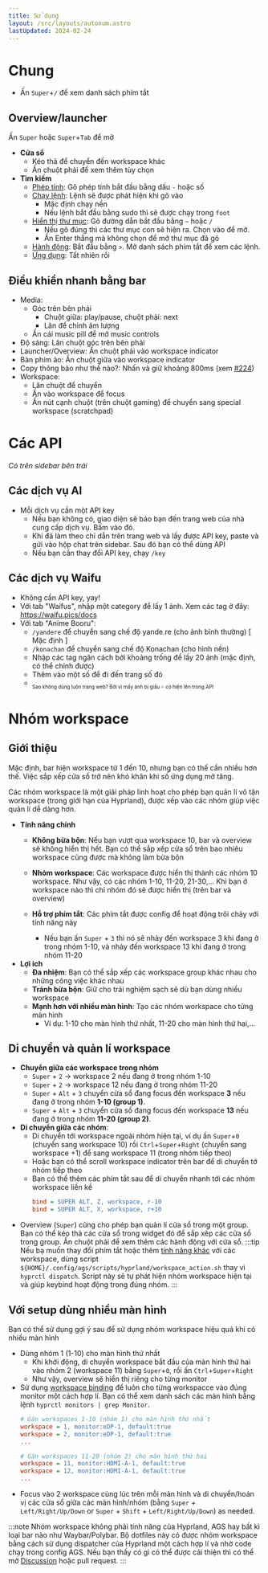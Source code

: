 ```yaml
---
title: Sử dụng
layout: /src/layouts/autonum.astro
lastUpdated: 2024-02-24
---
```


# Chung
- Ấn `Super`+`/` để xem danh sách phím tắt

## Overview/launcher
Ấn `Super` hoặc `Super`+`Tab` để mở

- **Cửa sổ**
  - Kéo thả để chuyển đến workspace khác
  - Ấn chuột phải để xem thêm tùy chọn
- **Tìm kiếm**
  - <u>Phép tính</u>: Gõ phép tính bắt đầu bằng dấu `-` hoặc số
  - <u>Chạy lệnh</u>: Lệnh sẽ được phát hiện khi gõ vào
    - Mặc định chạy nền
    - Nếu lệnh bắt đầu bằng sudo thì sẽ được chạy trong `foot`
  - <u>Hiển thị thư mục</u>: Gõ đường dẫn bắt đầu bằng `~` hoặc `/`
    - Nếu gõ đúng thì các thư mục con sẽ hiện ra. Chọn vào để mở.
    - Ấn Enter thẳng mà không chọn để mở thư mục đã gõ
  - <u>Hành động</u>: Bắt đầu bằng `>`. Mở danh sách phím tắt để xem các lệnh.
  - <u>Ứng dụng</u>: Tất nhiên rồi

## Điều khiển nhanh bằng bar
- Media:
  - Góc trên bên phải
    - Chuột giữa: play/pause, chuột phải: next
    - Lăn để chỉnh âm lượng
  - Ấn cái music pill để mở music controls
- Độ sáng: Lăn chuột góc trên bên phải
- Launcher/Overview: Ấn chuột phải vào workspace indicator
- Bàn phím ảo: Ấn chuột giữa vào workspace indicator
- Copy thông báo như thế nào?: Nhấn và giữ khoảng 800ms (xem [#224](https://github.com/end-4/dots-hyprland/issues/224#issuecomment-1923706599))
- Workspace:
  - Lăn chuột để chuyển
  - Ấn vào workspace để focus
  - Ấn nút cạnh chuột (trên chuột gaming) để chuyển sang special workspace (scratchpad)

# Các API

_Có trên sidebar bên trái_

## Các dịch vụ AI
- Mỗi dịch vụ cần một API key
  - Nếu bạn không có, giao diện sẽ bảo bạn đến trang web của nhà cung cấp dịch vụ. Bấm vào đó.
  - Khi đã làm theo chỉ dẫn trên trang web và lấy được API key, paste và gửi vào hộp chat trên sidebar. Sau đó bạn có thể dùng API
  - Nếu bạn cần thay đổi API key, chạy `/key`

## Các dịch vụ Waifu
- Không cần API key, yay!
- Với tab "Waifus", nhập một category để lấy 1 ảnh. Xem các tag ở đây: https://waifu.pics/docs
- Với tab "Anime Booru":
  - `/yandere` để chuyển sang chế độ yande.re (cho ảnh bình thường) [ Mặc định ]
  - `/konachan` để chuyển sang chế độ Konachan (cho hình nền)
  - Nhập các tag ngăn cách bởi khoảng trống để lấy 20 ảnh (mặc định, có thể chỉnh được)
  - Thêm vào một số để đi đến trang số đó
  - <sub><sub>Sao không dùng luôn trang web? Bởi vì mấy ảnh bị giấu 💦 có hiện lên trong API</sub></sub>


# Nhóm workspace

## Giới thiệu

Mặc định, bar hiện workspace từ 1 đến 10, nhưng bạn có thể cần nhiều hơn thế. Việc sắp xếp cửa sổ trở nên khó khăn khi số ứng dụng mở tăng.

Các nhóm workspace là một giải pháp linh hoạt cho phép bạn quản lí vô tận workspace (trong giới hạn của Hyprland), được xếp vào các nhóm giúp việc quản lí dễ dàng hơn.

- **Tính năng chính**
  - **Không bừa bộn**: Nếu bạn vượt qua workspace 10, bar và overview sẽ không hiển thị hết. Bạn có thể sắp xếp cửa sổ trên bao nhiêu workspace cũng được mà không làm bừa bộn 
  - **Nhóm workspace**: Các workspace được hiển thị thành các nhóm 10 workspace. Như vậy, có các nhóm 1-10, 11-20, 21-30,... Khi bạn ở workspace nào thì chỉ nhóm đó sẽ được hiển thị (trên bar và overview)
  
  - **Hỗ trợ phím tắt**: Các phím tắt được config để hoạt động trôi chảy với tính năng này
    - Nếu bạn ấn `Super` + `3` thì nó sẽ nhảy đến workspace 3 khi đang ở trong nhóm 1-10, và nhảy đến workspace 13 khi đang ở trong nhóm 11-20 
- **Lợi ich**
  - **Đa nhiệm**: Bạn có thể sắp xếp các workspace group khác nhau cho những công việc khác nhau
  - **Tránh bừa bộn**: Giữ cho trải nghiệm sạch sẽ dù bạn dùng nhiều workspace
  - **Mạnh hơn với nhiều màn hình**: Tạo các nhóm workspace cho từng màn hình
    - Ví dụ: 1-10 cho màn hình thứ nhất, 11-20 cho màn hình thứ hai,...

## Di chuyển và quản lí workspace

- **Chuyển giữa các workspace trong nhóm**
  - `Super` + `2` → workspace 2 nếu đang ở trong nhóm 1-10
  - `Super` + `2` → workspace 12 nếu đang ở trong nhóm 11-20
  - `Super` + `Alt` + `3` chuyển cửa sổ đang focus đến workspace **3** nếu đang ở trong nhóm **1-10 (group 1)**.
  - `Super` + `Alt` + `3` chuyển cửa sổ đang focus đến workspace **13** nếu đang ở trong nhóm **11-20 (group 2)**.
- **Di chuyển giữa các nhóm**:
  - Di chuyển tới workspace ngoài nhóm hiện tại, ví dụ ấn `Super`+`0` (chuyển sang workspace 10) rồi `Ctrl`+`Super`+`Right` (chuyển sang workspace +1) để sang workspace 11 (trong nhóm tiếp theo)
  - Hoặc bạn có thể scroll workspace indicator trên bar để di chuyển tớ nhóm tiếp theo
  - Bạn có thể thêm các phím tắt sau để di chuyển nhanh tới các nhóm workspace liền kề
    ```ini title="~/.config/hypr/hyprland/keybinds.conf"
    bind = SUPER ALT, Z, workspace, r-10
    bind = SUPER ALT, X, workspace, r+10
    ```
- Overview (`Super`) cũng cho phép bạn quản lí cửa sổ trong một group. Bạn có thể kéo thả các cửa sổ trong widget đó để sắp xếp các cửa sổ trong group. Ấn chuột phải để xem thêm các hành động với cửa sổ.
:::tip
Nếu bạ muốn thay đổi phím tắt hoặc thêm [tính năng khác](https://wiki.hyprland.org/Configuring/Dispatchers/) với các workspace, dùng script `${HOME}/.config/ags/scripts/hyprland/workspace_action.sh` thay vì `hyprctl dispatch`. Script này sẽ tự phát hiện nhóm workspace hiện tại và giúp keybind hoạt động trong đúng nhóm.
:::

## Với setup dùng nhiều màn hình

Bạn có thể sử dụng gợi ý sau để sử dụng nhóm workspace hiệu quả khi có nhiều màn hình
- Dùng nhóm 1 (1-10) cho màn hình thứ nhất
  - Khi khởi động, di chuyển workspace bắt đầu của màn hình thứ hai vào nhóm 2 (workspace 11) bằng `Super`+`0`, rồi ấn `Ctrl`+`Super`+`Right`
  - Như vậy, overview sẽ hiển thị riêng cho từng monitor
- Sử dụng [workspace binding](https://wiki.hyprland.org/Configuring/Workspace-Rules/#rules) để luôn cho từng workspacce vào đúng monitor một cách hợp lí. Bạn có thể xem danh sách các màn hình bằng lệnh `hyprctl monitors | grep Monitor`.
  ```ini title="~/.config/hypr/hyprland.conf"
  # Gán workspaces 1-10 (nhóm 1) cho màn hình thứ nhất
  workspace = 1, monitor:eDP-1, default:true
  workspace = 2, monitor:eDP-1, default:true
  ...

  # Gán workspaces 11-20 (nhóm 2) cho màn hình thứ hai
  workspace = 11, monitor:HDMI-A-1, default:true
  workspace = 12, monitor:HDMI-A-1, default:true
  ...
  ```
- Focus vào 2 workspace cùng lúc trên mỗi màn hình và di chuyển/hoán vị các cửa sổ giữa các màn hình/nhóm (bằng `Super` + `Left/Right/Up/Down` or `Super` + `Shift` + `Left/Right/Up/Down`) as needed.

:::note
Nhóm workspace không phải tính năng của Hyprland, AGS hay bất kì loại bar nào như Waybar/Polybar. Bộ dotfiles này có được nhóm workspace bằng cách sử dụng dispatcher của Hyprland một cách hợp lí và nhờ code chạy trong config AGS. Nếu bạn thấy có gì có thể được cải thiện thì có thể mở [Discussion](https://github.com/end-4/dots-hyprland/discussions) hoặc pull request.
:::

